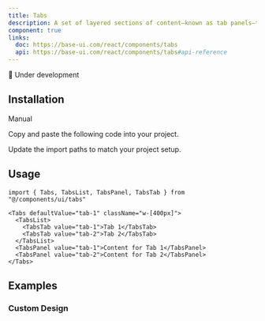 ```yaml
---
title: Tabs
description: A set of layered sections of content—known as tab panels—that are displayed one at a time.
component: true
links:
  doc: https://base-ui.com/react/components/tabs
  api: https://base-ui.com/react/components/tabs#api-reference
---
```


🚧 Under development

<ComponentPreview
  name="tabs-demo"
  description="A tabs component with two forms."
/>

## Installation

<Tabs defaultValue="manual">

<TabsList>
  <TabsTrigger value="manual">Manual</TabsTrigger>
</TabsList>

<TabsContent value="manual">

<Steps>

<Step>Copy and paste the following code into your project.</Step>

<ComponentSource name="tabs" />

<Step>Update the import paths to match your project setup.</Step>

</Steps>

</TabsContent>

</Tabs>

## Usage

```tsx
import { Tabs, TabsList, TabsPanel, TabsTab } from "@/components/ui/tabs"
```

```tsx
<Tabs defaultValue="tab-1" className="w-[400px]">
  <TabsList>
    <TabsTab value="tab-1">Tab 1</TabsTab>
    <TabsTab value="tab-2">Tab 2</TabsTab>
  </TabsList>
  <TabsPanel value="tab-1">Content for Tab 1</TabsPanel>
  <TabsPanel value="tab-2">Content for Tab 2</TabsPanel>
</Tabs>
```

## Examples

### Custom Design

<ComponentPreview name="tabs-custom-1" />

<ComponentPreview name="tabs-custom-2" />
